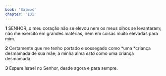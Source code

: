 ```yaml
---
book: 'Salmos'
chapter: '131'
---
```


**1** SENHOR, o meu coração não se elevou nem os meus olhos se levantaram; não me exercito em grandes matérias, nem em coisas muito elevadas para mim.

**2** Certamente que me tenho portado e sossegado como *uma *criança desmamada de sua mãe; a minha alma _está_ como uma criança desmamada.

**3** Espere Israel no Senhor, desde agora e para sempre.
